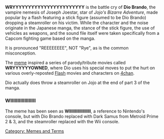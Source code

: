 '''WRYYYYYYYYYYYYYYYYYYYYYYY''' is the battle cry of '''Dio Brando''', the vampire nemesis of Joseph Joestar, star of ''Jojo's Bizarre Adventure'', made popular by a flash featuring a stick figure (assumed to be Dio Brando) dropping a steamroller on his victim. While the character and the noise originate in the Japanese manga, the stance of the stick figure, the use of vehicles as weapons, and the sound file itself were taken specifically from a Capcom fighting game based on the manga.

It is pronounced "REEEEEEEE", NOT "Rye", as is the common misconception.

The [[meme]] inspired a series of parody/tribute movies called '''WRYYYYYYOWNED''', where Dio uses his special moves to put the hurt on various overly-reposted [[Flash]] movies and characters on [[4chan]].

Dio actually does throw a steamroller on Jojo at the end of part 3 of the manga.

=== WIIIIIIIIIIIIIIIIII ===
The meme has been seen as '''WIIIIIIIIIIIIIIIIII''', a reference to Nintendo's console, but with Dio Brando replaced with Dark Samus from Metroid Prime  2 & 3, and the steamroller replaced with the Wii console.

[[Category: Memes and Terms]]